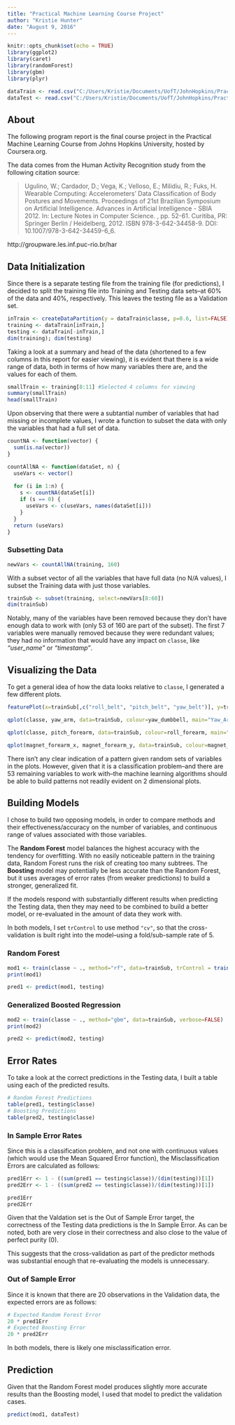 ```yaml
---
title: "Practical Machine Learning Course Project"
author: "Kristie Hunter"
date: "August 9, 2016"
---
```



```r
knitr::opts_chunk$set(echo = TRUE)
library(ggplot2)
library(caret)
library(randomForest)
library(gbm)
library(plyr)

dataTrain <- read.csv("C:/Users/Kristie/Documents/UofT/JohnHopkins/Practical Machine Learning/FinalProject/pml-training.csv", na.strings="")
dataTest <- read.csv("C:/Users/Kristie/Documents/UofT/JohnHopkins/Practical Machine Learning/FinalProject/pml-testing.csv")
```

## About

The following program report is the final course project in the Practical Machine Learning Course from Johns Hopkins University, hosted by Coursera.org.

The data comes from the Human Activity Recognition study from the following citation source: 

>Ugulino, W.; Cardador, D.; Vega, K.; Velloso, E.; Milidiu, R.; Fuks, H. Wearable Computing: Accelerometers' Data Classification of Body Postures and Movements. Proceedings of 21st Brazilian Symposium on Artificial Intelligence. Advances in Artificial Intelligence - SBIA 2012. In: Lecture Notes in Computer Science. , pp. 52-61. Curitiba, PR: Springer Berlin / Heidelberg, 2012. ISBN 978-3-642-34458-9. DOI: 10.1007/978-3-642-34459-6_6. 

http://groupware.les.inf.puc-rio.br/har


## Data Initialization

Since there is a separate testing file from the training file (for predictions), I decided to split the training file into Training and Testing data sets--at 60% of the data and 40%, respectively.  This leaves the testing file as a Validation set.


``` r
inTrain <- createDataPartition(y = dataTrain$classe, p=0.6, list=FALSE)
training <- dataTrain[inTrain,]
testing <- dataTrain[-inTrain,]
dim(training); dim(testing)
```

Taking a look at a summary and head of the data (shortened to a few columns in this report for easier viewing), it is evident that there is a wide range of data, both in terms of how many variables there are, and the values for each of them.

```r
smallTrain <- training[8:11] #Selected 4 columns for viewing
summary(smallTrain)
head(smallTrain)
```

Upon observing that there were a subtantial number of variables that had missing or incomplete values, I wrote a function to subset the data with only the variables that had a full set of data.

```r
countNA <- function(vector) {
  sum(is.na(vector))
}

countAllNA <- function(dataSet, n) {
  useVars <- vector()
  
  for (i in 1:n) {
    s <- countNA(dataSet[i])
    if (s == 0) {
      useVars <- c(useVars, names(dataSet[i]))
    }
  }
  return (useVars)
}

```

### Subsetting Data

```r
newVars <- countAllNA(training, 160)
```

With a subset vector of all the variables that have full data (no N/A values), I subset the Training data with just those variables.

```r
trainSub <- subset(training, select=newVars[8:60])
dim(trainSub)
```

Notably, many of the variables have been removed because they don't have enough data to work with (only 53 of 160 are part of the subset).  The first 7 variables were manually removed because they were redundant values; they had no information that would have any impact on `classe`, like *"user_name"* or *"timestamp"*.

## Visualizing the Data

To get a general idea of how the data looks relative to `classe`, I generated a few different plots.

``` r
featurePlot(x=trainSub[,c("roll_belt", "pitch_belt", "yaw_belt")], y=trainSub$classe, plot="pairs", main="Feature Plot by Classe")

qplot(classe, yaw_arm, data=trainSub, colour=yaw_dumbbell, main="Yaw_Arm vs Classe Coloured by Yaw_Dumbbell")

qplot(classe, pitch_forearm, data=trainSub, colour=roll_forearm, main="Pitch_Forearm vs Classe Coloured by Roll_Forearm")

qplot(magnet_forearm_x, magnet_forearm_y, data=trainSub, colour=magnet_forearm_z, main="Magnet_Forearm X vs Y Coloured by Z")
```

There isn't any clear indication of a pattern given random sets of variables in the plots.  However, given that it is a classification problem--and there are 53 remaining variables to work with--the machine learning algorithms should be able to build patterns not readily evident on 2 dimensional plots.

## Building Models

I chose to build two opposing models, in order to compare methods and their effectiveness/accuracy on the number of variables, and continuous range of values associated with those variables.

The **Random Forest** model balances the highest accuracy with the tendency for overfitting.  With no easily noticeable pattern in the training data, Random Forest runs the risk of creating too many subtrees.  The **Boosting** model may potentially be less accurate than the Random Forest, but it uses averages of error rates (from weaker predictions) to build a stronger, generalized fit.

If the models respond with substantially different results when predicting the Testing data, then they may need to be combined to build a better model, or re-evaluated in the amount of data they work with. 

In both models, I set `trControl` to use method `"cv"`, so that the cross-validation is built right into the model--using a fold/sub-sample rate of 5.

### Random Forest

``` r
mod1 <- train(classe ~ ., method="rf", data=trainSub, trControl = trainControl(method="cv"), number=5)
print(mod1)

pred1 <- predict(mod1, testing)
```

### Generalized Boosted Regression

``` r
mod2 <- train(classe ~ ., method="gbm", data=trainSub, verbose=FALSE)
print(mod2)

pred2 <- predict(mod2, testing)
```

## Error Rates

To take a look at the correct predictions in the Testing data, I built a table using each of the predicted results.

``` r
# Random Forest Predictions
table(pred1, testing$classe)
# Boosting Predictions
table(pred2, testing$classe)
```

### In Sample Error Rates

Since this is a classification problem, and not one with continuous values (which would use the Mean Squared Error function), the Misclassification Errors are calculated as follows:

``` r
pred1Err <- 1 - ((sum(pred1 == testing$classe))/(dim(testing))[1])
pred2Err <- 1 - ((sum(pred2 == testing$classe))/(dim(testing))[1])

pred1Err
pred2Err
```

Given that the Valdation set is the Out of Sample Error target, the correctness of the Testing data predictions is the In Sample Error.  As can be noted, both are very close in their correctness and also close to the value of perfect purity (0). 

This suggests that the cross-validation as part of the predictor methods was substantial enough that re-evaluating the models is unnecessary.

### Out of Sample Error

Since it is known that there are 20 observations in the Validation data, the expected errors are as follows:

``` r
# Expected Random Forest Error
20 * pred1Err
# Expected Boosting Error
20 * pred2Err
```

In both models, there is likely one misclassification error.

## Prediction

Given that the Random Forest model produces slightly more accurate results than the Boosting model, I used that model to predict the validation cases.

``` r
predict(mod1, dataTest)
```